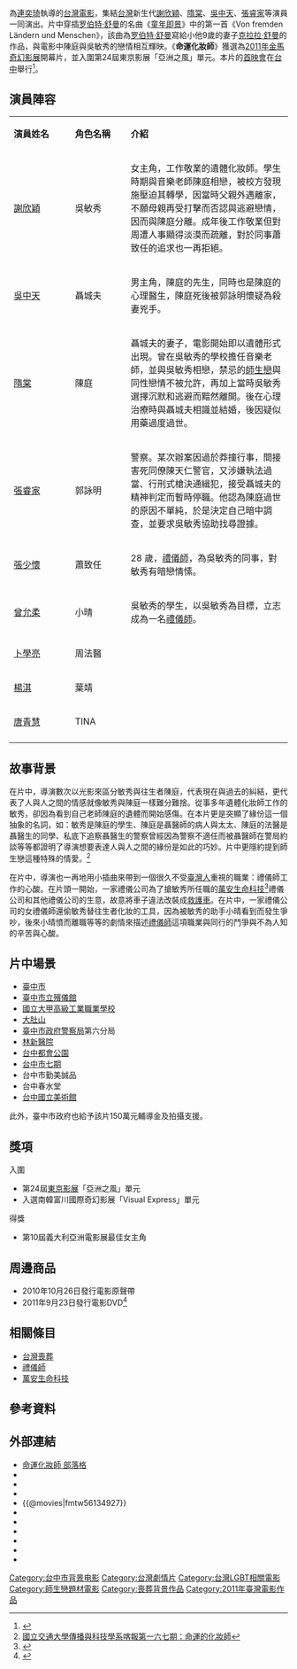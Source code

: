 {{Infobox Film
| name               = 命運化妝師
| original_name      = ''{{lang|en|Make Up}}
| image              = Make Up movie poster.jpg
| caption            = 
| director           = [[連奕琦|連奕琦]]
| executive_producer = [[林添貴|林添貴]]
| producer           = [[王傳仁|王傳仁]]
| producer_2         = 劉怡佳
| writer             = -{[[于尚民|于尚民]]}-
| narrator           = 
| production_supervisor =
| starring           = [[謝欣穎|謝欣穎]]<br>[[張睿家|張睿家]]<br>[[隋棠|隋棠]]<br>[[吳中天|吳中天]]<br>[[卜學亮|卜學亮]]<br>[[張少懷|張少懷]]<br>[[曾允柔|曾允柔]]<br>[[楊淇_(台灣演員)|楊淇]]<br>[[唐青慧|唐青慧]]
| music              = [[鄭偉杰|鄭偉杰]]<br>音效：[[杜篤之|杜篤之]]
| cinematography     = [[車亮逸|車亮逸]]
| editing            = [[顧曉芸|顧曉芸]]<br>剪輯顧問：廖慶松
| studio             = [[阿榮企業有限公司|阿榮企業有限公司]]<br>甲普國際媒體股份有限公司
| distributor        = 博偉電影股份有限公司
| released           = {{TW}}：{{film date|2011|6|24}}
| sec-title          =
| rate               = 輔導級
| runtime            = 107分
| country            = {{TW}}
| language           = [[國語|國語]]
| imdb_id            = tt1854552
| amg_id             = 
| budget             = 
| gross              = [[新台幣|新台幣]] 2042萬
| preceded_by        = 
| followed_by        = 
| cn_name            = 
| hk_name            = 
| tw_name            = 
}}

{{engname|《命運化妝師》|''Make Up''}}為[[連奕琦|連奕琦]]執導的[[台灣電影|台灣電影]]，集結[[台灣|台灣]]新生代[[謝欣穎|謝欣穎]]、[[隋棠|隋棠]]、[[吳中天|吳中天]]、[[張睿家|張睿家]]等演員一同演出。片中穿插[[罗伯特·舒曼|罗伯特·舒曼]]的名曲《[[童年即景|童年即景]]》中的第一首《Von fremden Ländern und Menschen》，該曲為[[罗伯特·舒曼|罗伯特·舒曼]]寫給小他9歲的妻子[[克拉拉·舒曼|克拉拉·舒曼]]的作品，與電影中陳庭與吳敏秀的戀情相互輝映。《'''命運化妝師'''》獲選為[[2011年金馬奇幻影展|2011年金馬奇幻影展]]開幕片，並入圍第24屆東京影展「亞洲之風」單元。本片的[[首映會|首映會]]在[[台中|台中]]舉行<ref>{{Cite web |url=http://ent.appledaily.com.tw/enews/article/entertainment/20110622/33476146/ |title=蘋果日報：命運化妝師台中首映 |accessdate=2013-09-09 |archive-date=2016-04-22 |archive-url=https://web.archive.org/web/20160422184043/http://ent.appledaily.com.tw/enews/article/entertainment/20110622/33476146/ |dead-url=yes }}</ref>。

== 演員陣容 ==
{|class="wikitable" width="60%"
|- style="background:#007FFF; color:snow" align=center
|style="width:22%"|'''演員姓名'''||style="width:20%"|'''角色名稱'''||style="width:58%"|'''介紹'''
|-align=center
|[[謝欣穎|謝欣穎]]||吳敏秀||<div align="left">女主角，工作敬業的遺體化妝師。學生時期與音樂老師陳庭相戀，被校方發現施壓迫其轉學，因當時父親外遇離家，不願母親再受打擊而否認與逃避戀情，因而與陳庭分離。成年後工作敬業但對周遭人事顯得淡漠而疏離，對於同事蕭致任的追求也一再拒絕。
|-align=center
|[[吳中天|吳中天]]||聶城夫||<div align="left">男主角，陳庭的先生，同時也是陳庭的心理醫生，陳庭死後被郭詠明懷疑為殺妻兇手。
|-align=center
|[[隋棠|隋棠]]||陳庭||<div align="left">聶城夫的妻子，電影開始即以遺體形式出現。曾在吳敏秀的學校擔任音樂老師，並與吳敏秀相戀，禁忌的[[師生戀|師生戀]]與同性戀情不被允許，再加上當時吳敏秀選擇沉默和逃避而黯然離開。後在心理治療時與聶城夫相識並結婚，後因疑似用藥過度過世。
|-align=center
|[[張睿家|張睿家]]||郭詠明||<div align="left">警察。某次辦案因過於莽撞行事，間接害死同僚陳天仁警官，又涉嫌執法過當、行刑式槍決通緝犯，接受聶城夫的精神判定而暫時停職。他認為陳庭過世的原因不單純，於是決定自己暗中調查，並要求吳敏秀協助找尋證據。
|-align=center
|[[張少懷|張少懷]]||蕭致任||<div align="left">28 歲，[[禮儀師|禮儀師]]，為吳敏秀的同事，對敏秀有暗戀情愫。
|-align=center
|[[曾允柔|曾允柔]]||小晴||<div align="left">吳敏秀的學生，以吳敏秀為目標，立志成為一名[[禮儀師|禮儀師]]。
|-align=center
|[[卜學亮|卜學亮]]||周法醫||<div align="left">
|-align=center
|[[楊淇_(台灣演員)|楊淇]]||葉靖||<div align="left">
|-align=center
|[[唐青慧|唐青慧]]||TINA||<div align="left">
|-align=center
|}

== 故事背景 ==
在片中，導演數次以光影來區分敏秀與往生者陳庭，代表現在與過去的糾結，更代表了人與人之間的情感就像敏秀與陳庭一樣難分難捨。從事多年遺體化妝師工作的敏秀，卻因為看到自己老師陳庭的遺體而開始感傷。在本片更是突顯了緣份這一個抽象的名詞，如：敏秀是陳庭的學生、陳庭是聶醫師的病人與太太、陳庭的法醫是聶醫生的同學、私底下追察聶醫生的警察曾經因為警察不適任而被聶醫師在警局約談等等都證明了導演想要表達人與人之間的緣份是如此的巧妙。片中更隱約提到師生戀這種特殊的情愛。<ref>[http://castnet.nctu.edu.tw/castnet/article.php?id=4316 國立交通大學傳播與科技學系喀報第一六七期：命運的化妝師]</ref>

在片中，導演也一再地用小插曲來帶到一個很久不受[[臺灣人|臺灣人]]重視的職業：禮儀師工作的心酸。在片頭一開始，一家禮儀公司為了搶敏秀所任職的[[萬安生命科技|萬安生命科技]]<ref>{{Cite web |url=http://app.atmovies.com.tw/news/news.cfm?action=view&newsid=17547 |title=萬安生命與橙果設計的天堂式場作為命運化妝師這部戲的背景。 |accessdate=2013-09-17 |archive-date=2015-06-26 |archive-url=https://web.archive.org/web/20150626115026/http://app.atmovies.com.tw/news/news.cfm?action=view&newsid=17547 |dead-url=yes }}</ref>禮儀公司和其他禮儀公司的生意，故意將車子違法改裝成[[救護車|救護車]]。在片中，一家禮儀公司的女禮儀師還偷敏秀替往生者化妝的工具，因為被敏秀的助手小晴看到而發生爭吵，後來小晴憤而離職等等的劇情來描述[[禮儀師|禮儀師]]這項職業與同行的鬥爭與不為人知的辛苦與心酸。

== 片中場景 ==
*[[臺中市|臺中市]]
*[[臺中市立殯儀館|臺中市立殯儀館]]
*[[國立大甲高級工業職業學校|國立大甲高級工業職業學校]]
*[[大肚山|大肚山]]
*[[臺中市政府警察局|臺中市政府警察局]]第六分局
*[[林新醫院|林新醫院]]
*[[台中都會公園|台中都會公園]]
*[[臺中市第七期市地重劃區|台中市七期]]
*台中市勤美誠品
*台中春水堂
*[[台中市立美術館|台中國立美術館]]

此外，臺中市政府也給予該片150萬元輔導金及拍攝支援。

==獎項==
;入圍
*第24屆[[東京影展|東京影展]]「亞洲之風」單元
*入選南韓富川國際奇幻影展「Visual Express」單元

;得獎
*第10屆義大利亞洲電影展最佳女主角

==周邊商品==
*2010年10月26日發行電影原聲帶
*2011年9月23日發行電影DVD<ref>{{Cite web |url=http://www.eslite.com/product.aspx?pgid=1004249592061576 |title=誠品網路書店-命運化妝師 |accessdate=2013-09-25 |archive-date=2019-06-03 |archive-url=https://web.archive.org/web/20190603114347/http://www.eslite.com/product.aspx?pgid=1004249592061576 |dead-url=no }}</ref>

==相關條目==
*[[台灣喪葬|台灣喪葬]]
*[[禮儀師|禮儀師]]
*[[萬安生命科技|萬安生命科技]]

==參考資料==
{{reflist}}

==外部連結==
*[http://makeup2011.pixnet.net/blog 命運化妝師 部落格]{{Wayback|url=http://makeup2011.pixnet.net/blog |date=20200415165811 }}
*{{facebook|makeup2011|《命運化妝師》}}
*{{Yahoomovie id|3828}}
*{{MSN movie|12384}}
*{{@movies|fmtw56134927}}
*{{douban}}
*{{Mtime|135308}}
*{{Amg movie|567016}}
*{{rotten-tomatoes|ming_yun_hua_zhuang_shi}}
*{{hkmdb title|14745}}
*{{imdb title|1854552}}

{{連奕琦}}

{{DEFAULTSORT:mingyun}}
[[Category:台中市背景电影|Category:台中市背景电影]]
[[Category:台灣劇情片|Category:台灣劇情片]]
[[Category:台灣LGBT相關電影|Category:台灣LGBT相關電影]]
[[Category:師生戀題材電影|Category:師生戀題材電影]]
[[Category:喪葬背景作品|Category:喪葬背景作品]]
[[Category:2011年臺灣電影作品|Category:2011年臺灣電影作品]]